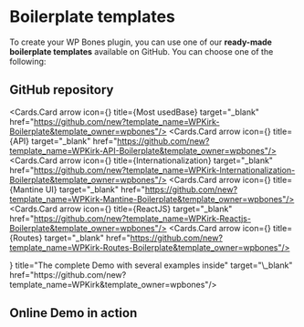 

# Boilerplate templates

To create your WP Bones plugin, you can use one of our **ready-made boilerplate templates** available on GitHub. You can choose one of the following:

## GitHub repository

<Cards num={2}>

<Cards.Card arrow icon={<IconBrandGithub />} title={<Group><Badge color="lime" fz={10} size="xs">Most used</Badge>Base</Group>} target="\_blank" href="https://github.com/new?template_name=WPKirk-Boilerplate&template_owner=wpbones"/>
<Cards.Card arrow icon={<IconBrandGithub  />} title={<Group><AnimateBadge />API</Group>} target="_blank" href="https://github.com/new?template_name=WPKirk-API-Boilerplate&template_owner=wpbones"/>
<Cards.Card arrow icon={<IconBrandGithub />} title={<Group><AnimateBadge />Internationalization</Group>} target="_blank" href="https://github.com/new?template_name=WPKirk-Internationalization-Boilerplate&template_owner=wpbones"/>
<Cards.Card arrow icon={<IconBrandGithub />} title={<Group><AnimateBadge />Mantine UI</Group>} target="_blank" href="https://github.com/new?template_name=WPKirk-Mantine-Boilerplate&template_owner=wpbones"/>
<Cards.Card arrow icon={<IconBrandGithub />} title={<Group><AnimateBadge />ReactJS</Group>} target="_blank" href="https://github.com/new?template_name=WPKirk-Reactjs-Boilerplate&template_owner=wpbones"/>
<Cards.Card arrow icon={<IconBrandGithub />} title={<Group><AnimateBadge />Routes</Group>} target="_blank" href="https://github.com/new?template_name=WPKirk-Routes-Boilerplate&template_owner=wpbones"/>
</Cards>

<Cards num={1}>
<Cards.Card arrow icon={<IconBrandGithub />} title="The complete Demo with several examples inside" target="\_blank" href="https://github.com/new?template_name=WPKirk&template_owner=wpbones"/>
</Cards>

## Online Demo in action

<Group justify='center' mt={32}>
    <ActionButton layout="square"/>
    <ActionButton layout="square" demo="mantine-boilerplate" colorFrom="lime" colorTo="lime.9"/>
    <ActionButton layout="square" demo="reactjs-boilerplate" colorFrom="lime" colorTo="lime.8"/>
    <ActionButton layout="square" demo="routes-boilerplate" colorFrom="lime" colorTo="lime.7"/>
    <ActionButton layout="square" demo="internationalization-boilerplate" colorFrom="lime" colorTo="tomato"/>
</Group>